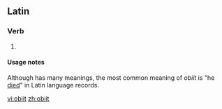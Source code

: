 ==Latin==

===Verb===
{{la-verb-form|obiit}}

# {{conjugation of|obeō||3|s|perf|act|ind|lang=la}}

====Usage notes====
Although {{m|la|obeō}} has many meanings, the most common meaning of ''obiit'' is "he [[die]]d" in Latin language records. 

[[vi:obiit]]
[[zh:obiit]]